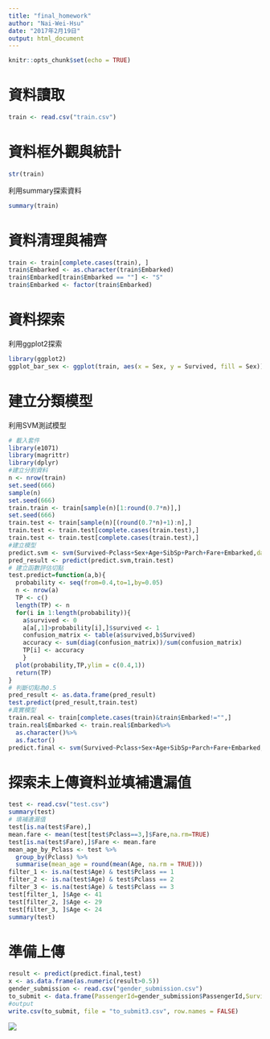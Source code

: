 ```yaml
---
title: "final_homework"
author: "Nai-Wei-Hsu"
date: "2017年2月19日"
output: html_document
---
```


```r
knitr::opts_chunk$set(echo = TRUE)
```
#  資料讀取
```r
train <- read.csv("train.csv")
```

# 資料框外觀與統計
```r
str(train)
```
利用summary探索資料
```r
summary(train)
```
# 資料清理與補齊
```r
train <- train[complete.cases(train), ]
train$Embarked <- as.character(train$Embarked)
train$Embarked[train$Embarked == ""] <- "S"
train$Embarked <- factor(train$Embarked)
```
# 資料探索
利用ggplot2探索
```r
library(ggplot2)
ggplot_bar_sex <- ggplot(train, aes(x = Sex, y = Survived, fill = Sex)) + geom_bar(stat = "identity")
```
# 建立分類模型
利用SVM測試模型
```r
# 載入套件
library(e1071)
library(magrittr)
library(dplyr)
#建立分割資料
n <- nrow(train)
set.seed(666)
sample(n)
set.seed(666)
train.train <- train[sample(n)[1:round(0.7*n)],]
set.seed(666)
train.test <- train[sample(n)[(round(0.7*n)+1):n],]
train.test <- train.test[complete.cases(train.test),]
train.test <- train.test[complete.cases(train.test),]
#建立模型
predict.svm <- svm(Survived~Pclass+Sex+Age+SibSp+Parch+Fare+Embarked,data=train.train)
pred_result <- predict(predict.svm,train.test)
# 建立函數評估切點
test.predict=function(a,b){
  probability <- seq(from=0.4,to=1,by=0.05)
  n <- nrow(a)
  TP <- c()
  length(TP) <- n
  for(i in 1:length(probability)){
    a$survived <- 0
    a[a[,1]>probability[i],]$survived <- 1
    confusion_matrix <- table(a$survived,b$Survived)
    accuracy <- sum(diag(confusion_matrix))/sum(confusion_matrix)
    TP[i] <- accuracy
    }
  plot(probability,TP,ylim = c(0.4,1))
  return(TP)
}
# 判斷切點為0.5
pred_result <- as.data.frame(pred_result)
test.predict(pred_result,train.test)
#真實模型
train.real <- train[complete.cases(train)&train$Embarked!="",]
train.real$Embarked <- train.real$Embarked%>%
  as.character()%>%
  as.factor()
predict.final <- svm(Survived~Pclass+Sex+Age+SibSp+Parch+Fare+Embarked,data=train.real)
```
# 探索未上傳資料並填補遺漏值
```r
test <- read.csv("test.csv")
summary(test)
# 填補遺漏值
test[is.na(test$Fare),]
mean.fare <- mean(test[test$Pclass==3,]$Fare,na.rm=TRUE)
test[is.na(test$Fare),]$Fare <- mean.fare
mean_age_by_Pclass <- test %>%
  group_by(Pclass) %>%
  summarise(mean_age = round(mean(Age, na.rm = TRUE)))
filter_1 <- is.na(test$Age) & test$Pclass == 1
filter_2 <- is.na(test$Age) & test$Pclass == 2
filter_3 <- is.na(test$Age) & test$Pclass == 3
test[filter_1, ]$Age <- 41
test[filter_2, ]$Age <- 29
test[filter_3, ]$Age <- 24
summary(test)
```
# 準備上傳
```r
result <- predict(predict.final,test)
x <- as.data.frame(as.numeric(result>0.5))
gender_submission <- read.csv("gender_submission.csv")
to_submit <- data.frame(PassengerId=gender_submission$PassengerId,Survived=x[,1])
#output
write.csv(to_submit, file = "to_submit3.csv", row.names = FALSE)
```
![](C:/Users/qq169/Desktop/kaggle/result.png)